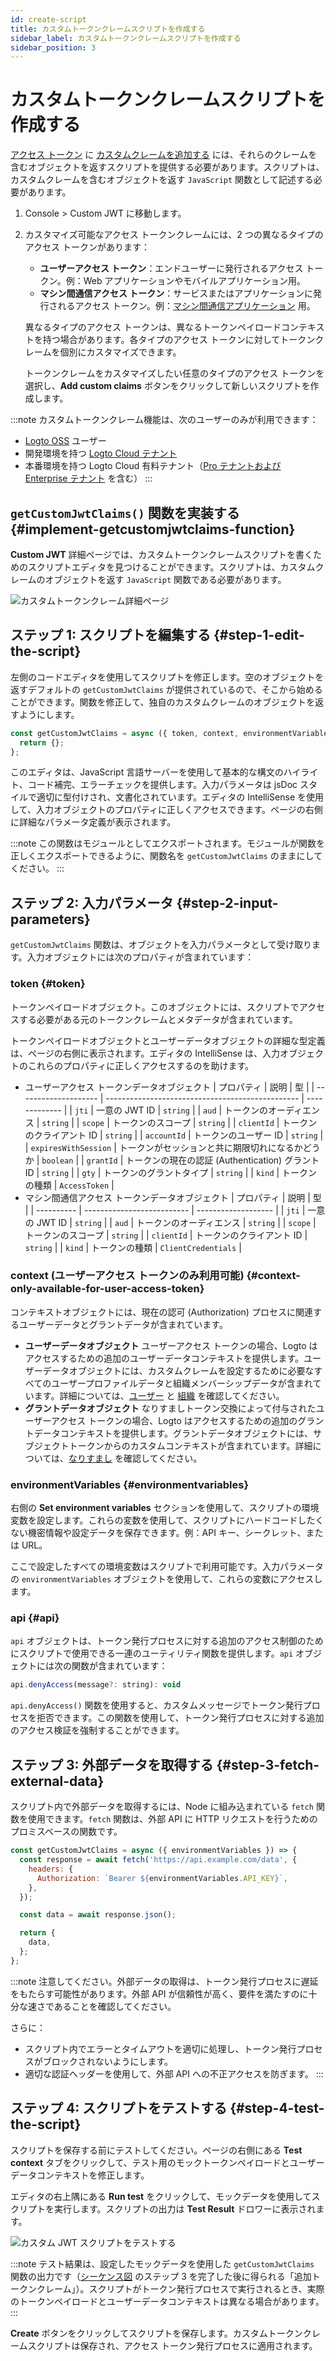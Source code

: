 ```yaml
---
id: create-script
title: カスタムトークンクレームスクリプトを作成する
sidebar_label: カスタムトークンクレームスクリプトを作成する
sidebar_position: 3
---
```



# カスタムトークンクレームスクリプトを作成する

[アクセス トークン](https://auth.wiki/access-token) に [カスタムクレームを追加する](/developers/custom-token-claims) には、それらのクレームを含むオブジェクトを返すスクリプトを提供する必要があります。スクリプトは、カスタムクレームを含むオブジェクトを返す `JavaScript` 関数として記述する必要があります。

1. <CloudLink to="/customize-jwt">Console > Custom JWT</CloudLink> に移動します。
2. カスタマイズ可能なアクセス トークンクレームには、2 つの異なるタイプのアクセス トークンがあります：

   - **ユーザーアクセス トークン**：エンドユーザーに発行されるアクセス トークン。例：Web アプリケーションやモバイルアプリケーション用。
   - **マシン間通信アクセス トークン**：サービスまたはアプリケーションに発行されるアクセス トークン。例：[マシン間通信アプリケーション](/quick-starts/m2m) 用。

   異なるタイプのアクセス トークンは、異なるトークンペイロードコンテキストを持つ場合があります。各タイプのアクセス トークンに対してトークンクレームを個別にカスタマイズできます。

   トークンクレームをカスタマイズしたい任意のタイプのアクセス トークンを選択し、**Add custom claims** ボタンをクリックして新しいスクリプトを作成します。

:::note
カスタムトークンクレーム機能は、次のユーザーのみが利用できます：

- [Logto OSS](/logto-oss) ユーザー
- 開発環境を持つ [Logto Cloud テナント](/logto-cloud/tenant-settings#development)
- 本番環境を持つ Logto Cloud 有料テナント（[Pro テナントおよび Enterprise テナント](https://logto.io/pricing) を含む）
  :::

## `getCustomJwtClaims()` 関数を実装する \{#implement-getcustomjwtclaims-function}

**Custom JWT** 詳細ページでは、カスタムトークンクレームスクリプトを書くためのスクリプトエディタを見つけることができます。スクリプトは、カスタムクレームのオブジェクトを返す `JavaScript` 関数である必要があります。

<img src={customTokenClaimsDetailPageImage} alt="カスタムトークンクレーム詳細ページ" />

## ステップ 1: スクリプトを編集する \{#step-1-edit-the-script}

左側のコードエディタを使用してスクリプトを修正します。空のオブジェクトを返すデフォルトの `getCustomJwtClaims` が提供されているので、そこから始めることができます。関数を修正して、独自のカスタムクレームのオブジェクトを返すようにします。

```jsx
const getCustomJwtClaims = async ({ token, context, environmentVariables }) => {
  return {};
};
```

このエディタは、JavaScript 言語サーバーを使用して基本的な構文のハイライト、コード補完、エラーチェックを提供します。入力パラメータは jsDoc スタイルで適切に型付けされ、文書化されています。エディタの IntelliSense を使用して、入力オブジェクトのプロパティに正しくアクセスできます。ページの右側に詳細なパラメータ定義が表示されます。

:::note
この関数はモジュールとしてエクスポートされます。モジュールが関数を正しくエクスポートできるように、関数名を `getCustomJwtClaims` のままにしてください。
:::

## ステップ 2: 入力パラメータ \{#step-2-input-parameters}

`getCustomJwtClaims` 関数は、オブジェクトを入力パラメータとして受け取ります。入力オブジェクトには次のプロパティが含まれています：

### token \{#token}

トークンペイロードオブジェクト。このオブジェクトには、スクリプトでアクセスする必要がある元のトークンクレームとメタデータが含まれています。

トークンペイロードオブジェクトとユーザーデータオブジェクトの詳細な型定義は、ページの右側に表示されます。エディタの IntelliSense は、入力オブジェクトのこれらのプロパティに正しくアクセスするのを助けます。

- ユーザーアクセス トークンデータオブジェクト
  | プロパティ | 説明 | 型 |
  | -------------------- | ------------------------------------------------ | ------------- |
  | `jti` | 一意の JWT ID | `string` |
  | `aud` | トークンのオーディエンス | `string` |
  | `scope` | トークンのスコープ | `string` |
  | `clientId` | トークンのクライアント ID | `string` |
  | `accountId` | トークンのユーザー ID | `string` |
  | `expiresWithSession` | トークンがセッションと共に期限切れになるかどうか | `boolean` |
  | `grantId` | トークンの現在の認証 (Authentication) グラント ID | `string` |
  | `gty` | トークンのグラントタイプ | `string` |
  | `kind` | トークンの種類 | `AccessToken` |
- マシン間通信アクセス トークンデータオブジェクト
  | プロパティ | 説明 | 型 |
  | ---------- | -------------------------- | ------------------- |
  | `jti` | 一意の JWT ID | `string` |
  | `aud` | トークンのオーディエンス | `string` |
  | `scope` | トークンのスコープ | `string` |
  | `clientId` | トークンのクライアント ID | `string` |
  | `kind` | トークンの種類 | `ClientCredentials` |

### context (ユーザーアクセス トークンのみ利用可能) \{#context-only-available-for-user-access-token}

コンテキストオブジェクトには、現在の認可 (Authorization) プロセスに関連するユーザーデータとグラントデータが含まれています。

- **ユーザーデータオブジェクト**
  ユーザーアクセス トークンの場合、Logto はアクセスするための追加のユーザーデータコンテキストを提供します。ユーザーデータオブジェクトには、カスタムクレームを設定するために必要なすべてのユーザープロファイルデータと組織メンバーシップデータが含まれています。詳細については、[ユーザー](/user-management/user-data) と [組織](/organizations/organization-data) を確認してください。
- **グラントデータオブジェクト**
  なりすましトークン交換によって付与されたユーザーアクセス トークンの場合、Logto はアクセスするための追加のグラントデータコンテキストを提供します。グラントデータオブジェクトには、サブジェクトトークンからのカスタムコンテキストが含まれています。詳細については、[なりすまし](/developers/user-impersonation) を確認してください。

### environmentVariables \{#environmentvariables}

右側の **Set environment variables** セクションを使用して、スクリプトの環境変数を設定します。これらの変数を使用して、スクリプトにハードコードしたくない機密情報や設定データを保存できます。例：API キー、シークレット、または URL。

ここで設定したすべての環境変数はスクリプトで利用可能です。入力パラメータの `environmentVariables` オブジェクトを使用して、これらの変数にアクセスします。

### api \{#api}

`api` オブジェクトは、トークン発行プロセスに対する追加のアクセス制御のためにスクリプトで使用できる一連のユーティリティ関数を提供します。`api` オブジェクトには次の関数が含まれています：

```jsx
api.denyAccess(message?: string): void
```

`api.denyAccess()` 関数を使用すると、カスタムメッセージでトークン発行プロセスを拒否できます。この関数を使用して、トークン発行プロセスに対する追加のアクセス検証を強制することができます。

## ステップ 3: 外部データを取得する \{#step-3-fetch-external-data}

スクリプト内で外部データを取得するには、Node に組み込まれている `fetch` 関数を使用できます。`fetch` 関数は、外部 API に HTTP リクエストを行うためのプロミスベースの関数です。

```jsx
const getCustomJwtClaims = async ({ environmentVariables }) => {
  const response = await fetch('https://api.example.com/data', {
    headers: {
      Authorization: `Bearer ${environmentVariables.API_KEY}`,
    },
  });

  const data = await response.json();

  return {
    data,
  };
};
```

:::note
注意してください。外部データの取得は、トークン発行プロセスに遅延をもたらす可能性があります。外部 API が信頼性が高く、要件を満たすのに十分な速さであることを確認してください。

さらに：

- スクリプト内でエラーとタイムアウトを適切に処理し、トークン発行プロセスがブロックされないようにします。
- 適切な認証ヘッダーを使用して、外部 API への不正アクセスを防ぎます。
  :::

## ステップ 4: スクリプトをテストする \{#step-4-test-the-script}

スクリプトを保存する前にテストしてください。ページの右側にある **Test context** タブをクリックして、テスト用のモックトークンペイロードとユーザーデータコンテキストを修正します。

エディタの右上隅にある **Run test** をクリックして、モックデータを使用してスクリプトを実行します。スクリプトの出力は **Test Result** ドロワーに表示されます。

<img src={testCustomJwtClaimsImage} alt="カスタム JWT スクリプトをテストする" />

:::note
テスト結果は、設定したモックデータを使用した `getCustomJwtClaims` 関数の出力です（[シーケンス図](/developers/custom-token-claims/#how-do-custom-token-claims-work) のステップ 3 を完了した後に得られる「追加トークンクレーム」）。スクリプトがトークン発行プロセスで実行されるとき、実際のトークンペイロードとユーザーデータコンテキストは異なる場合があります。
:::

**Create** ボタンをクリックしてスクリプトを保存します。カスタムトークンクレームスクリプトは保存され、アクセス トークン発行プロセスに適用されます。

